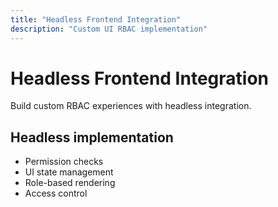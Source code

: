 ```yaml
---
title: "Headless Frontend Integration"
description: "Custom UI RBAC implementation"
---
```


# Headless Frontend Integration

Build custom RBAC experiences with headless integration.

## Headless implementation

- Permission checks
- UI state management
- Role-based rendering
- Access control
